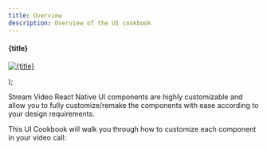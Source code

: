 ```yaml
---
title: Overview
description: Overview of the UI cookbook
---
```


  <div
    style={{
      display: 'flex',
      flexDirection: 'column',
      justifyContent: 'start',
      alignItems: 'center',
      gap: '0.5rem',
    }}
  >
    <h4 style={{ margin: '0px' }}>{title}</h4>
    <a href={link}>
      <p style={{ margin: '0', padding: '0' }}>
        <img src={img} alt={title} />
      </p>
    </a>
  </div>
);


Stream Video React Native UI components are highly customizable and allow you to fully customize/remake the components with ease according to your design requirements.

This UI Cookbook will walk you through how to customize each component in your video call:

<div
  style={{ display: 'grid', gridTemplateColumns: '1fr 1fr 1fr', gap: '1.2rem' }}
>
  <CookbookCard
    title="Call Controls"
    link="../../ui-cookbook/replacing-call-controls"
    img={CallControls}
  ></CookbookCard>
  <CookbookCard
    title="Participants Label"
    link="../../ui-cookbook/participant-label"
    img={ParticipantLabel}
  ></CookbookCard>
  <CookbookCard
    title="Connection Quality Indicator"
    link="../../ui-cookbook/connection-quality-indicator"
    img={ConnectionQualityIndicator}
  ></CookbookCard>
  <CookbookCard
    title="Incoming Call"
    link="../../ui-cookbook/incoming-and-outgoing-call"
    img={IncomingCall}
  ></CookbookCard>
  <CookbookCard
    title="Outgoing Call"
    link="../../ui-cookbook/incoming-and-outgoing-call"
    img={OutgoingCall}
  ></CookbookCard>
  <CookbookCard
    title="Lobby"
    link="../../ui-cookbook/lobby-preview"
    img={Lobby}
  ></CookbookCard>
  <CookbookCard
    title="Runtime Layout Switching"
    link="../../ui-cookbook/runtime-layout-switching"
    img={RuntimeLayoutSwitching}
  ></CookbookCard>
</div>
